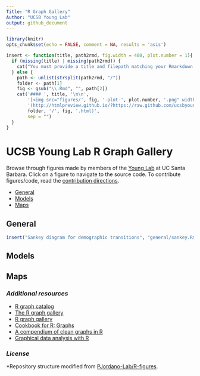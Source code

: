 ```yaml
---
Title: "R Graph Gallery"
Author: "UCSB Young Lab"
output: github_document
---
```


```r
library(knitr)
opts_chunk$set(echo = FALSE, comment = NA, results = 'asis')
```

```r
insert <- function(title, path2rmd, fig.width = 400, plot.number = 1){
  if (missing(title) | missing(path2rmd)) {
    cat("You must provide a title and filepath matching your Rmarkdown document (e.g. 'general/facetted_boxplots.Rmd')")
  } else {
    path <- unlist(strsplit(path2rmd, "/"))
    folder <- path[1]
    fig <- gsub("\\.Rmd", "", path[2])
    cat('#### ', title, '\n\n',
        '[<img src="figures/', fig, '-plot-', plot.number, '.png" width="', fig.width, '">]',
        '(http://htmlpreview.github.io/?https://raw.github.com/ucsbyounglab/figure-inspiration/blob/master/',
        folder, '/', fig, '.html)',
        sep = "")
  }
}
```

# UCSB Young Lab R Graph Gallery

Browse through figures made by members of the [Young Lab](https://young-lab.eemb.ucsb.edu/) at UC Santa Barbara. Click on a figure to navigate to the source code. To contribute figures/code, read the [contribution directions](https://github.com/ucsbyounglab/figure-inspiration/blob/master/contributing.md).

- [General](#general)
- [Models](#models)
- [Maps](#maps)

## General

```r
insert("Sankey diagram for demographic transitions", "general/sankey.Rmd")
```

## Models

## Maps

### *Additional resources*

- [R graph catalog](http://shiny.stat.ubc.ca/r-graph-catalog/)
- [The R graph gallery](http://www.r-graph-gallery.com/)
- [R graph gallery](http://rgraphgallery.blogspot.com/)
- [Cookbook for R: Graphs](http://www.cookbook-r.com/Graphs/)
- [A compendium of clean graphs in R](http://shinyapps.org/apps/RGraphCompendium/index.php)
- [Graphical data analysis with R](http://www.gradaanwr.net/)

### *License*

*Repository structure modified from [PJordano-Lab/R-figures](https://github.com/PJordano-Lab/R-figures).